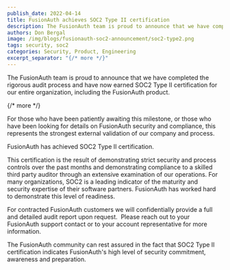```yaml
---
publish_date: 2022-04-14 
title: FusionAuth achieves SOC2 Type II certification
description: The FusionAuth team is proud to announce that we have completed the rigorous audit process and have now earned SOC2 Type II certification for our entire organization, including the FusionAuth product. 
authors: Don Bergal
image: /img/blogs/fusionauth-soc2-announcement/soc2-type2.png
tags: security, soc2
categories: Security, Product, Engineering
excerpt_separator: "{/* more */}"
---
```


The FusionAuth team is proud to announce that we have completed the rigorous audit process and have now earned SOC2 Type II certification for our entire organization, including the FusionAuth product.

{/* more */}

For those who have been patiently awaiting this milestone, or those who have been looking for details on FusionAuth security and compliance, this represents the strongest external validation of our company and process. 

<Aside type="note" nodark="true">
FusionAuth has achieved SOC2 Type II certification.
</Aside>

This certification is the result of demonstrating strict security and process controls over the past months and demonstrating compliance to a skilled third party auditor through an extensive examination of our operations. For many organizations, SOC2 is a leading indicator of the maturity and security expertise of their software partners. FusionAuth has worked hard to demonstrate this level of readiness. 

For contracted FusionAuth customers we will confidentially provide a full and detailed audit report upon request.  Please reach out to your FusionAuth support contact or to your account representative for more information. 

The FusionAuth community can rest assured in the fact that SOC2 Type II certification indicates FusionAuth's high level of security commitment, awareness and preparation.

